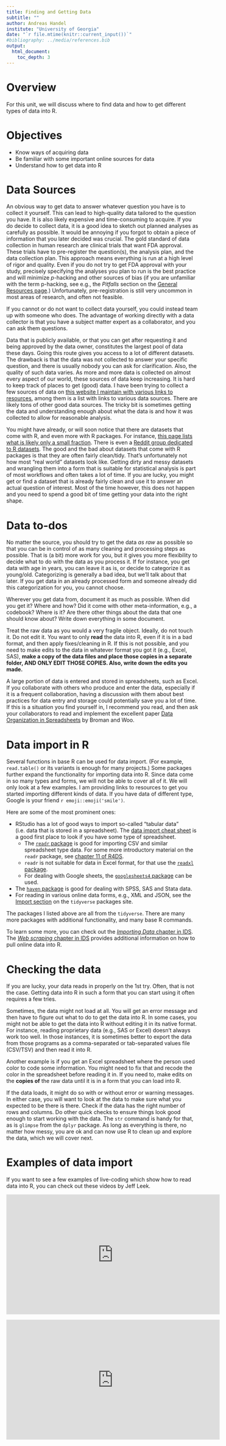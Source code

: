```yaml
---
title: Finding and Getting Data
subtitle: ""
author: Andreas Handel
institute: "University of Georgia"
date: "`r file.mtime(knitr::current_input())`"
#bibliography: ../media/references.bib
output: 
  html_document:
    toc_depth: 3
---
```




# Overview

For this unit, we will discuss where to find data and how to get different types of data into R.


# Objectives

* Know ways of acquiring data
* Be familiar with some important online sources for data
* Understand how to get data into R


# Data Sources

An obvious way to get data to answer whatever question you have is to collect it yourself. This can lead to high-quality data tailored to the question you have. It is also likely expensive and time-consuming to acquire. If you do decide to collect data, it is a good idea to sketch out planned analyses as carefully as possible. It would be annoying if you forgot to obtain a piece of information that you later decided was crucial. The gold standard of data collection in human research are clinical trials that want FDA approval. These trials have to pre-register the question(s), the analysis plan, and the data collection plan. This approach means everything is run at a high level of rigor and quality. Even if you do not try to get FDA approval with your study, precisely specifying the analyses you plan to run is the best practice and will minimize *p*-hacking and other sources of bias (if you are unfamiliar with the term p-hacking, see e.g., the _Pitfalls_ section on the [General Resources page](./General_Resources.html).) Unfortunately, pre-registration is still very uncommon in most areas of research, and often not feasible.

If you cannot or do not want to collect data yourself, you could instead team up with someone who does. The advantage of working directly with a data collector is that you have a subject matter expert as a collaborator, and you can ask them questions. 

Data that is publicly available, or that you can get after requesting it and being approved by the data owner, constitutes the largest pool of data these days. Going this route gives you access to a lot of different datasets. The drawback is that the data was not collected to answer your specific question, and there is usually nobody you can ask for clarification. Also, the quality of such data varies. As more and more data is collected on almost every aspect of our world, these sources of data keep increasing. It is hard to keep track of places to get (good) data. I have been trying to collect a few sources of data on [this website I maintain with various links to resources](https://andreashandel.github.io/research-and-teaching-resources/), among them is a list with links to various data sources. There are likely tons of other good data sources. The tricky bit is sometimes getting the data and understanding enough about what the data is and how it was collected to allow for reasonable analysis.

You might have already, or will soon notice that there are datasets that come with R, and even more with R packages. For instance, [this page lists what is likely only a small fraction](https://vincentarelbundock.github.io/Rdatasets/datasets.html). There is even a [Reddit group dedicated to R datasets](https://www.reddit.com/r/datasets/). The good and the bad about datasets that come with R packages is that they are often fairly clean/tidy. That's unfortunately not how most "real world" datasets look like. Getting dirty and messy datasets and wrangling them into a form that is suitable for statistical analysis is part of most workflows and often takes a lot of time. If you are lucky, you might get or find a dataset that is already fairly clean and use it to answer an actual question of interest. Most of the time however, this does not happen and you need to spend a good bit of time getting your data into the right shape.



# Data to-dos

No matter the source, you should try to get the data _as raw_ as possible so that you can be in control of as many cleaning and processing steps as possible. That is (a bit) more work for you, but it gives you more flexibility to decide what to do with the data as you process it. If for instance, you get data with age in years, you can leave it as is, or decide to categorize it as young/old. Categorizing is generally a bad idea, but we'll talk about that later. If you get data in an already processed form and someone already did this categorization for you, you cannot choose.

Wherever you get data from, document it as much as possible. When did you get it? Where and how? Did it come with other meta-information, e.g., a codebook? Where is it? Are there other things about the data that one should know about? Write down everything in some document. 

Treat the raw data as you would a very fragile object. Ideally, do not touch it. Do not edit it. You want to only __read__ the data into R, even if it is in a bad format, and then apply fixes/cleaning in R. If this is not possible, and you need to make edits to the data in whatever format you got it (e.g., Excel, SAS), __make a copy of the data files and place those copies in a separate folder, AND ONLY EDIT THOSE COPIES. Also, write down the edits you made.__

A large portion of data is entered and stored in spreadsheets, such as Excel. If you collaborate with others who produce and enter the data, especially if it is a frequent collaboration, having a discussion with them about best practices for data entry and storage could potentially save you a lot of time. If this is a situation you find yourself in, I recommend you read, and then ask your collaborators to read and implement the excellent paper [Data Organization in Spreadsheets](./media/broman18amstat.pdf) by Broman and Woo.


# Data import in R

Several functions in base R can be used for data import. (For example, `read.table()` or its variants is enough for many projects.) Some packages further expand the functionality for importing data into R. Since data come in so many types and forms, we will not be able to cover all of it. We will only look at a few examples. I am providing links to resources to get you started importing different kinds of data. If you have data of different type, Google is your friend `r emoji::emoji('smile')`.

Here are some of the most prominent ones:

* RStudio has a lot of good ways to import so-called "tabular data" (i.e. data that is stored in a spreadsheet). The [data import cheat sheet](https://github.com/rstudio/cheatsheets/blob/master/data-import.pdf) is a good first place to look if you have some type of spreadsheet.
  * The [`readr` package](https://readr.tidyverse.org/index.html) is good for importing CSV and similar spreadsheet type data. For some more introductory material on the `readr` package, see [chapter 11 of R4DS](https://r4ds.had.co.nz/data-import.html).
  * `readr` is not suitable for data in Excel format, for that use the [`readxl` package](https://readxl.tidyverse.org/).
  * For dealing with Google sheets, the [`googlesheets4` package](https://googlesheets4.tidyverse.org/) can be used. 
* The [`haven` package](https://haven.tidyverse.org/) is good for dealing with SPSS, SAS and Stata data.
* For reading in various online data forms, e.g., XML and JSON, see the [Import section](https://www.tidyverse.org/packages/) on the `tidyverse` packages site.

The packages I listed above are all from the `tidyverse`. There are many more packages with additional functionality, and many base R commands.


To learn some more, you can check out the [_Importing Data_ chapter in IDS](https://rafalab.github.io/dsbook/importing-data.html). The [_Web scraping_ chapter in IDS](https://rafalab.github.io/dsbook/web-scraping.html) provides additional information on how to pull online data into R. 




# Checking the data
If you are lucky, your data reads in properly on the 1st try. Often, that is not the case. Getting data into R in such a form that you can start using it often requires a few tries. 

Sometimes, the data might not load at all. You will get an error message and then have to figure out what to do to get the data into R. In some cases, you might not be able to get the data into R without editing it in its native format. For instance, reading proprietary data (e.g., SAS or Excel) doesn't always work too well. In those instances, it is sometimes better to export the data from those programs as a comma-separated or tab-separated values file (CSV/TSV) and then read it into R.

Another example is if you get an Excel spreadsheet where the person used color to code some information. You might need to fix that and recode the color in the spreadsheet before reading it in. If you need to, make edits on the __copies of__ the raw data until it is in a form that you can load into R.


If the data loads, it might do so with or without error or warning messages. In either case, you will want to look at the data to make sure what you expected to be there is there. Check if the data has the right number of rows and columns. Do other quick checks to ensure things look good enough to start working with the data. The `str` command is handy for that, as is `glimpse` from the `dplyr` package. As long as everything is there, no matter how messy, you are ok and can now use R to clean up and explore the data, which we will cover next.



# Examples of data import

If you want to see a few examples of live-coding which show how to read data into R, you can check out these videos by Jeff Leek. 

<p>
<iframe width="560" height="315" src="https://www.youtube.com/embed/z7pOxe6dDG0" frameborder="0" allowfullscreen></iframe>
</p>


<p>
<iframe width="560" height="315" src="https://www.youtube.com/embed/7lE7lzwC_NY" frameborder="0" allowfullscreen></iframe>
</p>
